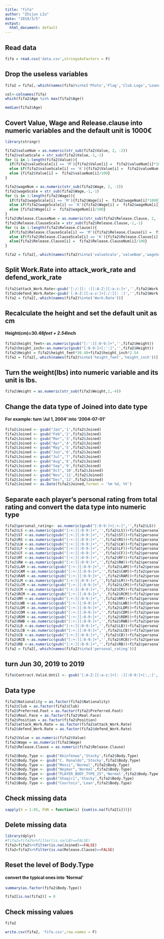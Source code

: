 ```yaml
---
title: "fifa"
author: "Zhijun LIu"
date: "2019/3/5"
output:
  html_document: default
---
```

## Read data
```r
fifa = read.csv('data.csv',stringsAsFactors = F)
```
## Drop the useless variables
```r
fifa2 = fifa[,-which(names(fifa)%in%c('Photo','Flag','Club.Logo','Loaned.From','X'))]
```

```r
col<-colnames(fifa)
which(fifa2$Age %in% max(fifa2$Age))
```

```r
median(fifa2$Age)
```


## Covert Value, Wage and Release.clause into numeric variables and the default unit is 1000€
```r
library(stringr)

fifa2$valueNum = as.numeric(str_sub(fifa2$Value, 2, -2))
fifa2$valueScale = str_sub(fifa2$Value,-1,-1)
for (i in 1:length(fifa2$Value)){
  if(fifa2$valueScale[i] == 'M'){fifa2$Value[i] =  fifa2$valueNum[i]*1000}
  else if(fifa2$valueScale[i] == 'K'){fifa2$Value[i] =  fifa2$valueNum[i]}
  else {fifa2$Value[i] =  fifa2$valueNum[i]/100}
}

fifa2$wageNum = as.numeric(str_sub(fifa2$Wage, 2, -2))
fifa2$wageScale = str_sub(fifa2$Wage,-1,-1)
for (i in 1:length(fifa2$Wage)){
  if(fifa2$wageScale[i] == 'M'){fifa2$Wage[i] =  fifa2$wageNum[i]*1000}
  else if(fifa2$wageScale[i] == 'K'){fifa2$Wage[i] =  fifa2$wageNum[i]}
  else {fifa2$Wage[i] =  fifa2$wageNum[i]/100}
}
fifa2$Release.ClauseNum = as.numeric(str_sub(fifa2$Release.Clause, 2, -2))
fifa2$Release.ClauseScale = str_sub(fifa2$Release.Clause,-1,-1)
for (i in 1:length(fifa2$Release.Clause)){
  if(fifa2$Release.ClauseScale[i] == 'M'){fifa2$Release.Clause[i] =  fifa2$Release.ClauseNum[i]*1000}
  else if(fifa2$Release.ClauseScale[i] == 'K'){fifa2$Release.Clause[i] =  fifa2$Release.ClauseNum[i]}
  else{fifa2$Release.Clause[i] =  fifa2$Release.ClauseNum[i]/100}
}

fifa2 = fifa2[,-which(names(fifa2)%in%c('valueScale','valueNum','wageScale','wageNum','Release.ClauseNum','Release.ClauseScale'))]
```
## Split Work.Rate into attack_work_rate and defend_work_rate
```r
fifa2$attack_Work.Rate<-gsub('[:/:][: :][:A-Z:][:a-z:]+','',fifa2$Work.Rate)
fifa2$defend_Work.Rate<-gsub('[:A-Z:][:a-z:]+[:/:][: :]','',fifa2$Work.Rate)
fifa2 = fifa2[,-which(names(fifa2)%in%c('Work.Rate'))]
```
## Recalculate the height and set the default unit as cm
#### Height(cm)=30.48*feet + 2.54*inch 
```r
fifa2$height_feet<-as.numeric(gsub("[:':][:0-9:]+",'',fifa2$Height))
fifa2$height_inch<-as.numeric(gsub("[:0-9:]+[:':]",'',fifa2$Height))
fifa2$Height = fifa2$height_feet*30.48+fifa2$height_inch*2.54
fifa2 = fifa2[,-which(names(fifa2)%in%c('height_feet','height_inch'))]
```

## Turn the weight(lbs) into numeric variable and its unit is lbs.
```r
fifa2$Weight = as.numeric(str_sub(fifa2$Weight,1,-4))
```

## Change the data type of Joined into date type
#### For example: turn 'Jul 1, 2004' into '2004-07-01'
```r
fifa2$Joined <- gsub("Jan",'1',fifa2$Joined)
fifa2$Joined <- gsub("Feb",'2',fifa2$Joined)
fifa2$Joined <- gsub("Mar",'3',fifa2$Joined)
fifa2$Joined <- gsub("Apr",'4',fifa2$Joined)
fifa2$Joined <- gsub("May",'5',fifa2$Joined)
fifa2$Joined <- gsub("Jun",'6',fifa2$Joined)
fifa2$Joined <- gsub("Jul",'7',fifa2$Joined)
fifa2$Joined <- gsub("Aug",'8',fifa2$Joined)
fifa2$Joined <- gsub("Sep",'9',fifa2$Joined)
fifa2$Joined <- gsub("Oct",'10',fifa2$Joined)
fifa2$Joined <- gsub("Nov",'11',fifa2$Joined)
fifa2$Joined <- gsub("Dec",'12',fifa2$Joined)
fifa2$Joined <- as.Date(fifa2$Joined,format = '%m %d, %Y')
```

## Separate each player's personal rating from total rating and convert the data type into numeric type
```r
fifa2$personal_rating<- as.numeric(gsub("[:0-9:]+[:+:]",'',fifa2$LS))
fifa2$LS <-as.numeric(gsub("[:+:][:0-9:]+",'',fifa2$LS))+fifa2$personal_rating
fifa2$ST <-as.numeric(gsub("[:+:][:0-9:]+",'',fifa2$ST))+fifa2$personal_rating
fifa2$RS <-as.numeric(gsub("[:+:][:0-9:]+",'',fifa2$RS))+fifa2$personal_rating
fifa2$LW <-as.numeric(gsub("[:+:][:0-9:]+",'',fifa2$LW))+fifa2$personal_rating
fifa2$LF <-as.numeric(gsub("[:+:][:0-9:]+",'',fifa2$LF))+fifa2$personal_rating
fifa2$CF <-as.numeric(gsub("[:+:][:0-9:]+",'',fifa2$CF))+fifa2$personal_rating
fifa2$RF <-as.numeric(gsub("[:+:][:0-9:]+",'',fifa2$RF))+fifa2$personal_rating
fifa2$RW <-as.numeric(gsub("[:+:][:0-9:]+",'',fifa2$RW))+fifa2$personal_rating
fifa2$LAM <-as.numeric(gsub("[:+:][:0-9:]+",'',fifa2$LAM))+fifa2$personal_rating
fifa2$CAM <-as.numeric(gsub("[:+:][:0-9:]+",'',fifa2$CAM))+fifa2$personal_rating
fifa2$RAM <-as.numeric(gsub("[:+:][:0-9:]+",'',fifa2$RAM))+fifa2$personal_rating
fifa2$LM <-as.numeric(gsub("[:+:][:0-9:]+",'',fifa2$LM))+fifa2$personal_rating
fifa2$LCM <-as.numeric(gsub("[:+:][:0-9:]+",'',fifa2$LCM))+fifa2$personal_rating
fifa2$CM <-as.numeric(gsub("[:+:][:0-9:]+",'',fifa2$CM))+fifa2$personal_rating
fifa2$RCM <-as.numeric(gsub("[:+:][:0-9:]+",'',fifa2$RCM))+fifa2$personal_rating
fifa2$RM <-as.numeric(gsub("[:+:][:0-9:]+",'',fifa2$RM))+fifa2$personal_rating
fifa2$LWB <-as.numeric(gsub("[:+:][:0-9:]+",'',fifa2$LWB))+fifa2$personal_rating
fifa2$LDM <-as.numeric(gsub("[:+:][:0-9:]+",'',fifa2$LDM))+fifa2$personal_rating
fifa2$CDM <-as.numeric(gsub("[:+:][:0-9:]+",'',fifa2$CDM))+fifa2$personal_rating
fifa2$RDM <-as.numeric(gsub("[:+:][:0-9:]+",'',fifa2$RDM))+fifa2$personal_rating
fifa2$RWB <-as.numeric(gsub("[:+:][:0-9:]+",'',fifa2$RWB))+fifa2$personal_rating
fifa2$LB <-as.numeric(gsub("[:+:][:0-9:]+",'',fifa2$LB))+fifa2$personal_rating
fifa2$LCB <-as.numeric(gsub("[:+:][:0-9:]+",'',fifa2$LCB))+fifa2$personal_rating
fifa2$CB <-as.numeric(gsub("[:+:][:0-9:]+",'',fifa2$CB))+fifa2$personal_rating
fifa2$RCB <-as.numeric(gsub("[:+:][:0-9:]+",'',fifa2$RCB))+fifa2$personal_rating
fifa2$RB <-as.numeric(gsub("[:+:][:0-9:]+",'',fifa2$RB))+fifa2$personal_rating
fifa2 = fifa2[,-which(names(fifa2)%in%c('personal_rating'))]
```

## turn Jun 30, 2019 to 2019
```r
fifa$Contract.Valid.Until <- gsub('[:A-Z:][:a-z:]+[: :][:0-9:]+[:,:]','',fifa$Contract.Valid.Until)
```

## Data type
```r
fifa2$Nationality = as.factor(fifa2$Nationality)
fifa2$Club = as.factor(fifa2$Club)
fifa2$Preferred.Foot = as.factor(fifa2$Preferred.Foot)
fifa2$Real.Face = as.factor(fifa2$Real.Face)
fifa2$Position = as.factor(fifa2$Position)
fifa2$attack_Work.Rate = as.factor(fifa2$attack_Work.Rate)
fifa2$defend_Work.Rate = as.factor(fifa2$defend_Work.Rate)

fifa2$Value = as.numeric(fifa2$Value)
fifa2$Wage = as.numeric(fifa2$Wage)
fifa2$Release.Clause = as.numeric(fifa2$Release.Clause)

```

```r
fifa2$Body.Type <- gsub("Akinfenwa",'Stocky',fifa2$Body.Type)
fifa2$Body.Type <- gsub("C. Ronaldo",'Stocky',fifa2$Body.Type)
fifa2$Body.Type <- gsub("Messi",'Normal',fifa2$Body.Type)
fifa2$Body.Type <- gsub("Neymar",'Normal',fifa2$Body.Type)
fifa2$Body.Type <- gsub("PLAYER_BODY_TYPE_25",'Normal',fifa2$Body.Type)
fifa2$Body.Type <- gsub("Shaqiri",'Stocky',fifa2$Body.Type)
fifa2$Body.Type <- gsub("Courtois",'Lean',fifa2$Body.Type)
```

## Check missing data
```r
sapply(X = 1:85, FUN = function(i) {sum(is.na(fifa2[i]))})
```
## Delete missing data
```r
library(dplyr)
#fifa2=fifa2%>%filter(is.na(LB)==FALSE)
fifa2=fifa2%>%filter(is.na(Joined)==FALSE)
fifa2=fifa2%>%filter(is.na(Release.Clause)==FALSE)
```
## Reset the level of Body.Type
#### convert the typical ones into 'Normal'
```r
summary(as.factor(fifa2$Body.Type))
```

```r
fifa2[is.na(fifa2)] = 0
```
## Check missing values
```r
fifa2
```

```r
write.csv(fifa2, 'fifa.csv',row.names = F)
```



